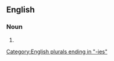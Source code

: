 ==English==

===Noun===
{{head|en|noun form}}

# {{plural of|en|abdominoplasty}}

[[Category:English plurals ending in "-ies"]]